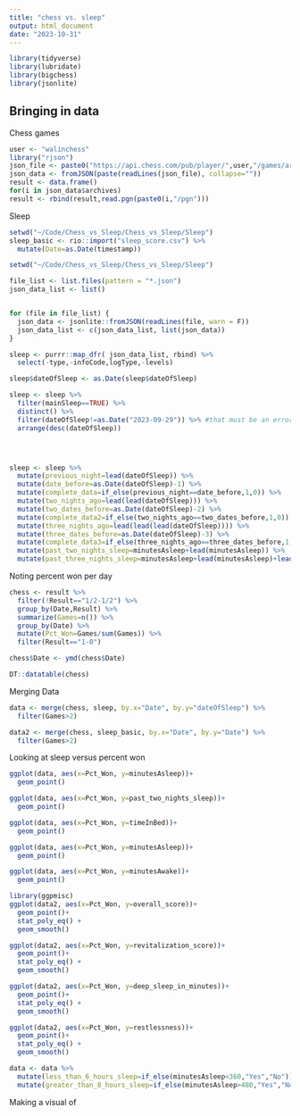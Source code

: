```yaml
---
title: "chess vs. sleep"
output: html_document
date: "2023-10-31"
---
```


```r
library(tidyverse)
library(lubridate)
library(bigchess)
library(jsonlite)
```

## Bringing in data

Chess games



```r
user <- "walinchess"
library("rjson")
json_file <- paste0("https://api.chess.com/pub/player/",user,"/games/archives")
json_data <- fromJSON(paste(readLines(json_file), collapse=""))
result <- data.frame()
for(i in json_data$archives)
result <- rbind(result,read.pgn(paste0(i,"/pgn")))
```


Sleep


```r
setwd("~/Code/Chess_vs_Sleep/Chess_vs_Sleep/Sleep")
sleep_basic <- rio::import("sleep_score.csv") %>% 
  mutate(Date=as.Date(timestamp))

```


```r
setwd("~/Code/Chess_vs_Sleep/Chess_vs_Sleep/Sleep")

file_list <- list.files(pattern = "*.json")
json_data_list <- list()


for (file in file_list) {
  json_data <- jsonlite::fromJSON(readLines(file, warn = F))
  json_data_list <- c(json_data_list, list(json_data))
}

sleep <- purrr::map_dfr( json_data_list, rbind) %>% 
  select(-type,-infoCode,logType,-levels)

sleep$dateOfSleep <- as.Date(sleep$dateOfSleep)

sleep <- sleep %>% 
  filter(mainSleep==TRUE) %>% 
  distinct() %>% 
  filter(dateOfSleep!=as.Date("2023-09-29")) %>% #that must be an error
  arrange(desc(dateOfSleep))




sleep <- sleep %>% 
  mutate(previous_night=lead(dateOfSleep)) %>% 
  mutate(date_before=as.Date(dateOfSleep)-1) %>% 
  mutate(complete_data=if_else(previous_night==date_before,1,0)) %>% 
  mutate(two_nights_ago=lead(lead(dateOfSleep))) %>% 
  mutate(two_dates_before=as.Date(dateOfSleep)-2) %>%
  mutate(complete_data2=if_else(two_nights_ago==two_dates_before,1,0)) %>%
  mutate(three_nights_ago=lead(lead(lead(dateOfSleep)))) %>% 
  mutate(three_dates_before=as.Date(dateOfSleep)-3) %>%
  mutate(complete_data3=if_else(three_nights_ago==three_dates_before,1,0)) %>% 
  mutate(past_two_nights_sleep=minutesAsleep+lead(minutesAsleep)) %>% 
  mutate(past_three_nights_sleep=minutesAsleep+lead(minutesAsleep)+lead(lead(minutesAsleep))) 


```



Noting percent won per day 

```r
chess <- result %>% 
  filter(!Result=="1/2-1/2") %>% 
  group_by(Date,Result) %>% 
  summarize(Games=n()) %>% 
  group_by(Date) %>% 
  mutate(Pct_Won=Games/sum(Games)) %>% 
  filter(Result=="1-0")

chess$Date <- ymd(chess$Date)

DT::datatable(chess)
```


Merging Data 

```r
data <- merge(chess, sleep, by.x="Date", by.y="dateOfSleep") %>% 
  filter(Games>2)

data2 <- merge(chess, sleep_basic, by.x="Date", by.y="Date") %>% 
  filter(Games>2)
```

Looking at sleep versus percent won

```r
ggplot(data, aes(x=Pct_Won, y=minutesAsleep))+
  geom_point()
```



```r
ggplot(data, aes(x=Pct_Won, y=past_two_nights_sleep))+
  geom_point()
```





```r
ggplot(data, aes(x=Pct_Won, y=timeInBed))+
  geom_point()
```



```r
ggplot(data, aes(x=Pct_Won, y=minutesAsleep))+
  geom_point()
```



```r
ggplot(data, aes(x=Pct_Won, y=minutesAwake))+
  geom_point()
```





```r

library(ggpmisc)
ggplot(data2, aes(x=Pct_Won, y=overall_score))+
  geom_point()+
  stat_poly_eq() +
  geom_smooth()
```


```r
ggplot(data2, aes(x=Pct_Won, y=revitalization_score))+
  geom_point()+
  stat_poly_eq() +
  geom_smooth()
```

```r
ggplot(data2, aes(x=Pct_Won, y=deep_sleep_in_minutes))+
  geom_point()+
  stat_poly_eq() +
  geom_smooth()
```

```r
ggplot(data2, aes(x=Pct_Won, y=restlessness))+
  geom_point()+
  stat_poly_eq() +
  geom_smooth()
```
```r
data <- data %>% 
  mutate(less_than_6_hours_sleep=if_else(minutesAsleep<360,"Yes","No")) %>% 
  mutate(greater_than_8_hours_sleep=if_else(minutesAsleep>480,"Yes","No"))
```

Making a visual of 






